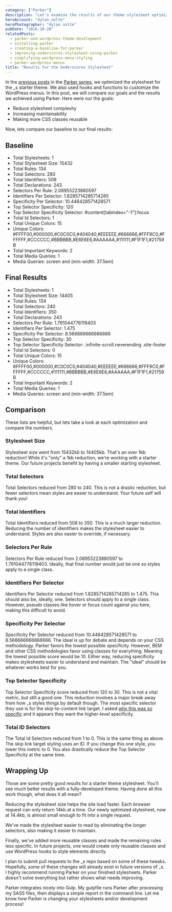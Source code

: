 ```yaml
---
category: ["Parker"]
description: "Let's examine the results of our theme stylesheet optimizations using the CSS tool, Parker, and what they mean."
heroAccount: "dylan_nolte"
heroPhotographer: "dylan nolte"
pubDate: "2016-10-28"
relatedPosts:
  - parker-and-wordpress-theme-development
  - installing-parker
  - creating-a-baseline-for-parker
  - improving-underscores-stylesheet-using-parker
  - simplifying-wordpress-menu-styling
  - parker-wordpress-menus
title: "Results for the Underscores Stylesheet"
---
```


In the [previous posts](/post/simplifying-menu-styling/) in the [Parker series](/post/parker-and-wordpress-theme-development/), we optimized the stylesheet for the \_s starter theme. We also used hooks and functions to customize the WordPress menus. In this post, we will compare our goals and the results we achieved using Parker. Here were our the goals:

- Reduce stylesheet complexity
- Increasing maintainability
- Making more CSS classes reusable

Now, lets compare our baseline to our final results:

## Baseline

- Total Stylesheets: 1
- Total Stylesheet Size: 15432
- Total Rules: 134
- Total Selectors: 280
- Total Identifiers: 508
- Total Declarations: 243
- Selectors Per Rule: 2.08955223880597
- Identifiers Per Selector: 1.8285714285714285
- Specificity Per Selector: 10.446428571428571
- Top Selector Specificity: 120
- Top Selector Specificity Selector: #content[tabindex="-1"]:focus
- Total Id Selectors: 1
- Total Unique Colors: 15
- Unique Colors: #FFFF00,#000000,#C0C0C0,#404040,#EEEEEE,#666666,#FFF9C0,#FFFFFF,#CCCCCC,#BBBBBB,#E6E6E6,#AAAAAA,#111111,#F1F1F1,#21759B
- Total Important Keywords: 2
- Total Media Queries: 1
- Media Queries: screen and (min-width: 37.5em)

## Final Results

- Total Stylesheets: 1
- Total Stylesheet Size: 14405
- Total Rules: 134
- Total Selectors: 240
- Total Identifiers: 350
- Total Declarations: 243
- Selectors Per Rule: 1.791044776119403
- Identifiers Per Selector: 1.475
- Specificity Per Selector: 8.566666666666666
- Top Selector Specificity: 30
- Top Selector Specificity Selector: .infinite-scroll.neverending .site-footer
- Total Id Selectors: 0
- Total Unique Colors: 15
- Unique Colors: #FFFF00,#000000,#C0C0C0,#404040,#EEEEEE,#666666,#FFF9C0,#FFFFFF,#CCCCCC,#111111,#BBBBBB,#E6E6E6,#AAAAAA,#F1F1F1,#21759B
- Total Important Keywords: 2
- Total Media Queries: 1
- Media Queries: screen and (min-width: 37.5em)

## Comparison

These lists are helpful, but lets take a look at each optimization and compare the numbers.

### Stylesheet Size

Stylesheet size went from 15432kb to 14405kb. That's an over 1kb reduction! While it's "only" a 1kb reduction, we're working with a starter theme. Our future projects benefit by having a smaller starting stylesheet.

### Total Selectors

Total Selectors reduced from 280 to 240. This is not a drastic reduction, but fewer selectors mean styles are easier to understand. Your future self will thank you!

### Total Identifiers

Total Identifiers reduced from 508 to 350. This is a much larger reduction. Reducing the number of identifiers makes the stylesheet easier to understand. Styles are also easier to override, if necessary.

### Selectors Per Rule

Selectors Per Rule reduced from 2.08955223880597 to 1.791044776119403. Ideally, that final number would just be one so styles apply to a single class.

### Identifiers Per Selector

Identifiers Per Selector reduced from 1.8285714285714285 to 1.475. This should also be, ideally, one. Selectors should apply to a single class. However, pseudo classes like hover or focus count against you here, making this difficult to avoid.

### Specificity Per Selector

Specificity Per Selector reduced from 10.446428571428571 to 8.566666666666666. The ideal is up for debate and depends on your CSS methodology. Parker favors the lowest possible specificity. However, BEM and other CSS methodologies favor using classes for everything. Meaning the lowest possible score would be 10. Either way, reducing specificity makes stylesheets easier to understand and maintain. The "ideal" should be whatever works best for you.

### Top Selector Specificity

Top Selector Specificity score reduced from 120 to 30. This is not a vital metric, but still a good one. This reduction involves a major break away from how \_s styles things by default though. The most specific selector they use is for the skip-to-content link target. I asked [why this was so specific](https://github.com/Automattic/_s/issues/1037) and it appears they want the higher-level specificity.

### Total ID Selectors

The Total Id Selectors reduced from 1 to 0. This is the same thing as above. The skip link target styling uses an ID. If you change this one style, you lower this metric to 0. You also drastically reduce the Top Selector Specificity at the same time.

## Wrapping Up

Those are some pretty good results for a starter theme stylesheet. You'll see much better results with a fully-developed theme. Having done all this work though, what does it all mean?

Reducing the stylesheet size helps the site load faster. Each browser request can only return 14kb at a time. Our newly optimized stylesheet, now at 14.4kb, is almost small enough to fit into a single request.

We've made the stylesheet easier to read by eliminating the longer selectors, also making it easier to maintain.

Finally, we've added more reusable classes and made the remaining rules less specific. In future projects, one would create only reusable classes and use WordPress hooks to style elements directly.

I plan to submit pull requests to the \_s repo based on some of these tweaks. Hopefully, some of these changes will already exist in future versions of \_s. I highly recommend running Parker on your finished stylesheets. Parker doesn't solve everything but rather shows what needs improving.

Parker integrates nicely into Gulp. My gulpfile runs Parker after processing my SASS files, then displays a simple report in the command line. Let me know how Parker is changing your stylesheets and/or development process!
